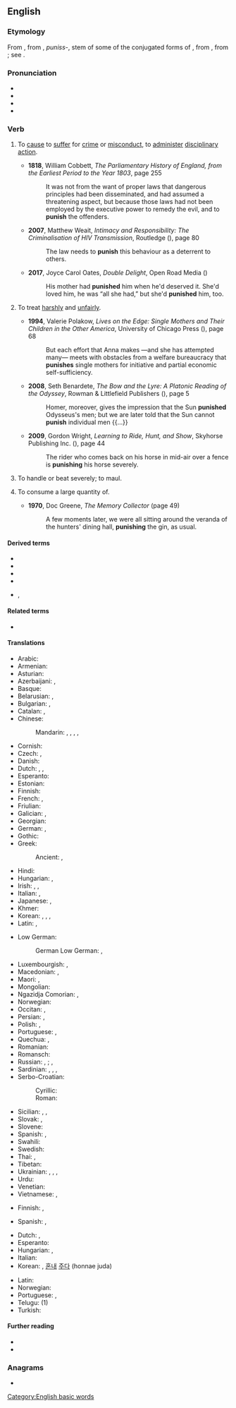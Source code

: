 ==English==

===Etymology===
From {{inh|en|enm|punischen}}, from {{der|en|xno|-}}, {{der|en|fro|-}} ''puniss-'', stem of some of the conjugated forms of {{m|fro|punir}}, from {{der|en|la|puniō|t=to inflict punishment upon}}, from {{m|la|poena||punishment, penalty}}; see {{m|en|pain}}.

===Pronunciation===
* {{IPA|/ˈpʌnɪʃ/|lang=en}}
* {{hyph|lang=en|pun|ish}}
* {{audio|en-us-punish.ogg|Audio (US)|lang=en}}
* {{audio|LL-Q1860 (eng)-Nattes à chat-punish.wav|Audio|lang=en}}

===Verb===
{{en-verb|es}}

# {{lb|en|transitive}} To [[cause]] to [[suffer]] for [[crime]] or [[misconduct]], to [[administer]] [[disciplinary]] [[action]].
#* '''1818''', William Cobbett, ''The Parliamentary History of England, from the Earliest Period to the Year 1803'', page 255
#*: It was not from the want of proper laws that dangerous principles had been disseminated, and had assumed a threatening aspect, but because those laws had not been employed by the executive power to remedy the evil, and to '''punish''' the offenders.
#* '''2007''', Matthew Weait, ''Intimacy and Responsibility: The Criminalisation of HIV Transmission'', Routledge ({{ISBN|9781135308162}}), page 80
#*: The law needs to '''punish''' this behaviour as a deterrent to others.
#* '''2017''', Joyce Carol Oates, ''Double Delight'', Open Road Media ({{ISBN|9781504045155}})
#*: His mother had '''punished''' him when he'd deserved it. She'd loved him, he was “all she had,” but she'd '''punished''' him, too.
#: {{syn|en|castigate}}
#: {{ux|en|If a prince violates the law, then he must be '''punished''' like an ordinary person.}}
# {{lb|en|transitive|figuratively}} To treat [[harsh]]ly and [[unfair]]ly.
#* '''1994''', Valerie Polakow, ''Lives on the Edge: Single Mothers and Their Children in the Other America'', University of Chicago Press ({{ISBN|9780226219646}}), page 68
#*: But each effort that Anna makes —and she has attempted many— meets with obstacles from a welfare bureaucracy that '''punishes''' single mothers for initiative and partial economic self-sufficiency.
#* '''2008''', Seth Benardete, ''The Bow and the Lyre: A Platonic Reading of the Odyssey'', Rowman & Littlefield Publishers ({{ISBN|9780742565975}}), page 5
#*: Homer, moreover, gives the impression that the Sun '''punished''' Odysseus's men; but we are later told that the Sun cannot '''punish''' individual men {{...}}
#* '''2009''', Gordon Wright, ''Learning to Ride, Hunt, and Show'', Skyhorse Publishing Inc. ({{ISBN|9781602397262}}), page 44
#*: The rider who comes back on his horse in mid-air over a fence is '''punishing''' his horse severely.
#: {{syn|en|mistreat}}
# {{lb|en|transitive|colloquial}} To handle or beat severely; to maul.
# {{lb|en|transitive|colloquial}} To consume a large quantity of.
#* '''1970''', Doc Greene, ''The Memory Collector'' (page 49)
#*: A few moments later, we were all sitting around the veranda of the hunters' dining hall, '''punishing''' the gin, as usual.

====Derived terms====
* {{l|en|punishable}}
* {{l|en|punisher|pos=n}}
* {{l|en|punishing}}
* {{l|en|punishment|pos=n}}
* {{l|en|telish}}, {{l|en|telishment}}

====Related terms====
* {{l|en|pain}}

====Translations====
{{trans-top|to cause to suffer for crime or misconduct}}
* Arabic: {{t|ar|عَاقَبَ}}
* Armenian: {{t+|hy|պատժել}}
* Asturian: {{t|ast|castigar}}
* Azerbaijani: {{t|az|cəzalandırmaq}}, {{t|az|cəzasını vermək}}
* Basque: {{t|eu|zigortu}}
* Belarusian: {{t|be|кара́ць|impf}}, {{t|be|пакара́ць|pf}}
* Bulgarian: {{t+|bg|нака́звам|impf}}, {{t|bg|нака́жа|pf}}
* Catalan: {{t+|ca|castigar}}, {{t+|ca|punir}}
* Chinese:
*: Mandarin: {{t+|cmn|懲罰}}, {{t+|cmn|惩罚|tr=chéngfá}}, {{t+|cmn|處罰}}, {{t+|cmn|处罚|tr=chǔfá}}, {{t+|cmn|制裁|tr=zhìcái}}
* Cornish: {{t|kw|kessydhya}}
* Czech: {{t+|cs|trestat|impf}}, {{t|cs|potrestat|pf}}
* Danish: {{t|da|straffe}}
* Dutch: {{t+|nl|straffen}}, {{t+|nl|afstraffen}}, {{t+|nl|bestraffen}}
* Esperanto: {{t|eo|puni}}
* Estonian: {{t|et|karistama}}
* Finnish: {{t+|fi|rangaista}}
* French: {{t+|fr|punir}}, {{t+|fr|châtier}}
* Friulian: {{t|fur|cjastiâ}}
* Galician: {{t|gl|castigar}}, {{t|gl|punir}}
* Georgian: {{t|ka|დასჯა}}
* German: {{t+|de|bestrafen}}, {{t+|de|strafen}}
* Gothic: {{t|got|𐍅𐌻𐌹𐌶𐌾𐌰𐌽}}
* Greek: {{t+|el|τιμωρώ}}
*: Ancient: {{t|grc|τιμωρέω}}, {{t|grc|κολάζω}}
* Hindi: {{t|hi|सज़ा देना}}
* Hungarian: {{t+|hu|büntet}}, {{t+|hu|megbüntet}}
* Irish: {{t|ga|cuir pionós ar}}, {{t|ga|pionósaigh}}, {{t|ga|aifir}}
* Italian: {{t+|it|punire}}, {{t+|it|castigare}}
* Japanese: {{t|ja|罰する|tr=ばっする, bassuru}}, {{t|ja|[[懲罰]]する|tr=ちょうばつする, chōbatsu suru}}
* Khmer: {{t|km|ដាក់តន្ឌកម្ផ}}
* Korean: {{t+|ko|벌주다}}, {{t+|ko|징벌하다}}, {{t+|ko|처벌하다}}, {{t|ko|응징하다}}
* Latin: {{t+|la|multō}}, {{t|la|pūniō}}
{{trans-mid}}
* Low German:
*: German Low German: {{t|nds-de|strafen}}, {{t|nds-de|bestrafen}}
* Luxembourgish: {{t|lb|strofen}}, {{t|lb|bestrofen}}
* Macedonian: {{t|mk|казнува|impf}}, {{t|mk|казни|pf}}
* Maori: {{t|mi|ngahi}}, {{t|mi|ngawhi}}
* Mongolian: {{t+|mn|шийтгэх}}
* Ngazidja Comorian: {{t|zdj|u[[âdhiɓu]]}}, {{t|zdj|u[[hukumu]]}}
* Norwegian: {{t+|no|straffe}}
* Occitan: {{t+|oc|castigar}}, {{t|oc|punir}}
* Persian: {{t+|fa|ادب کردن|tr=adab kardan}}, {{t|fa|مجازات کردن|tr=mojâzât kardan}}
* Polish: {{t+|pl|karać|impf}}, {{t+|pl|ukarać|pf}}
* Portuguese: {{t+|pt|castigar}}, {{t+|pt|punir}}
* Quechua: {{t|qu|maqakuy}}, {{t|qu|wanay}}
* Romanian: {{t+|ro|pedepsi}}
* Romansch: {{t|rm|chastiar}}
* Russian: {{t+|ru|нака́зывать|impf}}, {{t+|ru|наказа́ть|pf}}; {{t+|ru|кара́ть|impf}}, {{t+|ru|покара́ть|pf}}
* Sardinian: {{t|sc|casticare}}, {{t|sc|castigae}}, {{t|sc|castigai}}, {{t|sc|castigare}}
* Serbo-Croatian:
*: Cyrillic: {{t|sh|ка̏знити|impf}}
*: Roman: {{t+|sh|kȁzniti|impf}}
* Sicilian: {{t+|scn|castigari}}, {{t+|scn|castijari}}, {{t+|scn|castiari}}
* Slovak: {{t|sk|trestať|impf}}, {{t|sk|potrestať|pf}}
* Slovene: {{t+|sl|kaznovati|impf}}
* Spanish: {{t+|es|castigar}}, {{t+|es|punir}}
* Swahili: {{t|sw|ku[[adhibu]]}}
* Swedish: {{t+|sv|straffa}}
* Thai: {{t+|th|ลงโทษ}}, {{t|th|ทำโทษ}}
* Tibetan: {{t-needed|bo}}
* Ukrainian: {{t|uk|кара́ти|impf}}, {{t|uk|покара́ти|pf}}, {{t|uk|нака́зувати|impf}}, {{t|uk|наказа́ти|pf}}
* Urdu: {{t|ur|سزا دینا|tr=sazā denā}}
* Venetian: {{t|vec|castigar}}
* Vietnamese: {{t+|vi|phạt}}, {{t+|vi|trừng phạt}}
{{trans-bottom}}

{{trans-top|to treat harshly and unfairly}}
* Finnish: {{t+|fi|rangaista}}, {{t+|fi|kurittaa}}
{{trans-mid}}
* Spanish: {{t+|es|castigar}}, {{t+|es|maltratar}}
{{trans-bottom}}

{{checktrans-top}}
* Dutch: {{t+check|nl|straffen}}, {{t+check|nl|afstraffen}}
* Esperanto: {{t-check|eo|puni}}
* Hungarian: {{t+check|hu|bántalmaz}}, {{t+|hu|helybenhagy}}
* Italian: {{t+check|it|punire}}
* Korean: {{t-check|ko|강타하다}}, [[혼내다|혼내]] [[주다]] (honnae juda)
{{trans-mid}}
* Latin: {{t-check|la|punire}}
* Norwegian: {{t+check|no|skade}}
* Portuguese: {{t+check|pt|castigar}}, {{t+|pt|punir}}
* Telugu: {{t+check|te|శిక్షించు}} (1)
* Turkish: {{t+check|tr|cezalandırmak}}
{{trans-bottom}}

====Further reading====
* {{R:Webster 1913}}
* {{R:Century 1911}}

===Anagrams===
* {{anagrams|en|a=hinpsu|push in|push-in|pushin'|unship}}

[[Category:English basic words]]